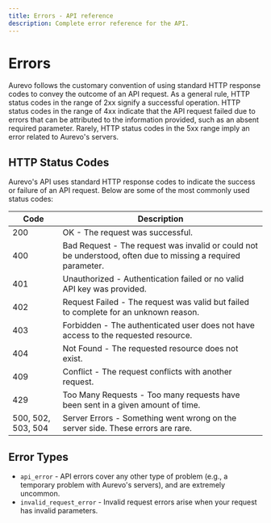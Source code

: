 ```yaml
---
title: Errors - API reference
description: Complete error reference for the API.
---
```


# Errors

Aurevo follows the customary convention of using standard HTTP response codes to convey the outcome of an API request. As a general rule, HTTP status codes in the range of 2xx signify a successful operation. HTTP status codes in the range of 4xx indicate that the API request failed due to errors that can be attributed to the information provided, such as an absent required parameter. Rarely, HTTP status codes in the 5xx range imply an error related to Aurevo's servers.

## HTTP Status Codes
Aurevo's API uses standard HTTP response codes to indicate the success or failure of an API request. Below are some of the most commonly used status codes:

| Code | Description |
| ---- | ----------- |
| 200  | OK - The request was successful. |
| 400  | Bad Request - The request was invalid or could not be understood, often due to missing a required parameter. |
| 401  | Unauthorized - Authentication failed or no valid API key was provided. |
| 402  | Request Failed - The request was valid but failed to complete for an unknown reason. |
| 403  | Forbidden - The authenticated user does not have access to the requested resource. |
| 404  | Not Found - The requested resource does not exist. |
| 409  | Conflict - The request conflicts with another request. |
| 429  | Too Many Requests - Too many requests have been sent in a given amount of time. |
| 500, 502, 503, 504  | Server Errors - Something went wrong on the server side. These errors are rare. |

## Error Types
- `api_error` - API errors cover any other type of problem (e.g., a temporary problem with Aurevo's servers), and are extremely uncommon.
- `invalid_request_error` - Invalid request errors arise when your request has invalid parameters.
